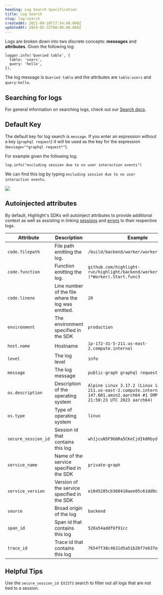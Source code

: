 ```yaml
---
heading: Log Search Specification
title: Log Search
slug: log-search
createdAt: 2021-09-10T17:54:08.000Z
updatedAt: 2024-05-15T00:00:00.000Z
---
```


Logs are broken down into two discrete concepts: **messages** and **attributes**. Given the following log:

```
logger.info('Queried table', {
  table: 'users',
  query: 'hello',
}),
```

The log message is `Queried table` and the attributes are `table:users` and `query:hello`.

## Searching for logs

For general information on searching logs, check out our [Search docs](../../6_product-features/3_general-features/search.md).

## Default Key

The default key for log search is `message`. If you enter an expression without a key (`graphql request`) it will be used as the
key for the expression (`message="*graphql request*"`).

For example given the following log:

```
log.info("excluding session due to no user interaction events")
```

We can find this log by typing `excluding session due to no user interaction events`.

![](/images/log-search.png)

## Autoinjected attributes

By default, Highlight's SDKs will autoinject attributes to provide additional context as well as assisting in linking [sessions](../1_session-replay/) and [errors](../2_error-monitoring/) to their respective logs.

| Attribute           | Description                                        | Example                                                                                                                                             |
| ------------------- | -------------------------------------------------- | --------------------------------------------------------------------------------------------------------------------------------------------------- |
| `code.filepath`     | File path emitting the log.                        | `/build/backend/worker/worker.go`                                                                                                                   |
| `code.function`     | Function emitting the log.                         | `github.com/highlight-run/highlight/backend/worker.(*Worker).Start.func3`                                                                           |
| `code.lineno`       | Line number of the file where the log was emitted. | `20`                                                                                                                                                |
| `environment`       | The environment specified in the SDK               | `production`                                                                                                                                        |
| `host.name`         | Hostname                                           | `ip-172-31-5-211.us-east-2.compute.internal`                                                                                                        |
| `level`             | The log level                                      | `info`                                                                                                                                              |
| `message`           | The log message                                    | `public-graph graphql request failed`                                                                                                               |
| `os.description`    | Description of the operating system                | `Alpine Linux 3.17.2 (Linux ip-172-31-5-211.us-east-2.compute.internal 5.10.167-147.601.amzn2.aarch64 #1 SMP Tue Feb 14 21:50:23 UTC 2023 aarch64)` |
| `os.type`           | Type of operating system                           | `linux`                                                                                                                                             |
| `secure_session_id` | Session id that contains this log                  | `wh1jcuN5F9G6Ra5CKeCjdIk6Rbyd`                                                                                                                      |
| `service_name`      | Name of the service specified in the SDK           | `private-graph`                                                                                                                                     |
| `service_version`   | Version of the service specified in the SDK        | `e1845285cb360410aee05c61dd0cc57f85afe6da`                                                                                                          |
| `source`            | Broad origin of the log                            | `backend`                                                                                                                                           |
| `span_id`           | Span id that contains this log                     | `528a54addf6f91cc`                                                                                                                                  |
| `trace_id`          | Trace id that contains this log                    | `7654ff38c4631d5a51b26f7e637eea3c`                                                                                                                  |

## Helpful Tips

Use the `secure_session_id EXISTS` search to filter out all logs that are not tied to a session.
